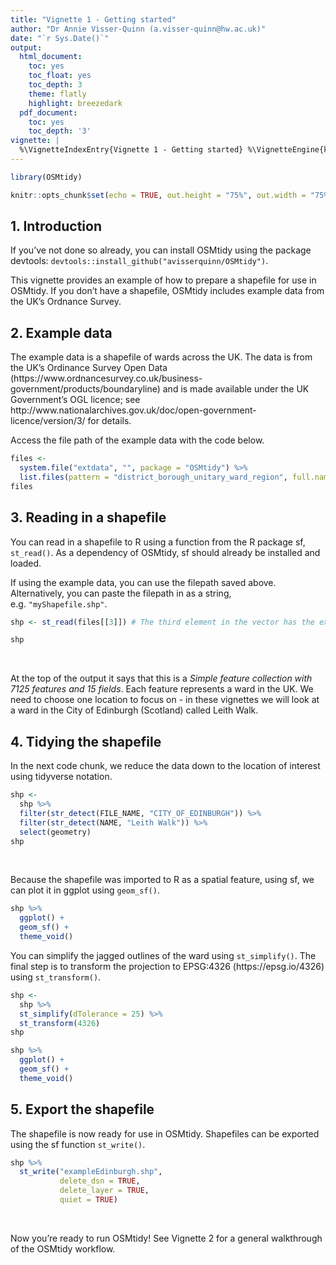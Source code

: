 ```yaml
---
title: "Vignette 1 - Getting started"
author: "Dr Annie Visser-Quinn (a.visser-quinn@hw.ac.uk)"
date: "`r Sys.Date()`"
output:
  html_document:
    toc: yes
    toc_float: yes
    toc_depth: 3
    theme: flatly
    highlight: breezedark
  pdf_document:
    toc: yes
    toc_depth: '3'
vignette: |
  %\VignetteIndexEntry{Vignette 1 - Getting started} %\VignetteEngine{knitr::rmarkdown} %\VignetteEncoding{UTF-8}
---
```


```r
library(OSMtidy)

knitr::opts_chunk$set(echo = TRUE, out.height = "75%", out.width = "75%")
```

## 1. Introduction

If you've not done so already, you can install OSMtidy using the package devtools: `devtools::install_github("avisserquinn/OSMtidy")`.

This vignette provides an example of how to prepare a shapefile for use in OSMtidy. If you don't have a shapefile, OSMtidy includes example data from the UK's Ordnance Survey. 

## 2. Example data

The example data is a shapefile of wards across the UK. The data is from the UK's Ordinance Survey Open Data (https://www.ordnancesurvey.co.uk/business-government/products/boundaryline) and is made available under the UK Government’s OGL licence; see http://www.nationalarchives.gov.uk/doc/open-government-licence/version/3/ for details.

Access the file path of the example data with the code below.

```r
files <- 
  system.file("extdata", "", package = "OSMtidy") %>% 
  list.files(pattern = "district_borough_unitary_ward_region", full.names = TRUE)
files
```


## 3. Reading in a shapefile

You can read in a shapefile to R using a function from the R package sf, `st_read()`. As a dependency of OSMtidy, sf should already be installed and loaded.

If using the example data, you can use the filepath saved above. Alternatively, you can paste the filepath in as a string, e.g. `"myShapefile.shp"`.

```r
shp <- st_read(files[[3]]) # The third element in the vector has the extension .shp
```
```r
shp
```

<br>

At the top of the output it says that this is a *Simple feature collection with 7125 features and 15 fields*. Each feature represents a ward in the UK. We need to choose one location to focus on - in these vignettes we will look at a ward in the City of Edinburgh (Scotland) called Leith Walk.


## 4. Tidying the shapefile

In the next code chunk, we reduce the data down to the location of interest using tidyverse notation.

```r
shp <- 
  shp %>%
  filter(str_detect(FILE_NAME, "CITY_OF_EDINBURGH")) %>% 
  filter(str_detect(NAME, "Leith Walk")) %>%
  select(geometry)
shp
```

<br>

Because the shapefile was imported to R as a spatial feature, using sf, we can plot it in ggplot using `geom_sf()`.

```r
shp %>% 
  ggplot() + 
  geom_sf() + 
  theme_void()
```

You can simplify the jagged outlines of the ward using `st_simplify()`. The final step is to transform the projection to EPSG:4326 (https://epsg.io/4326) using `st_transform()`.

```r
shp <- 
  shp %>% 
  st_simplify(dTolerance = 25) %>% 
  st_transform(4326)
shp
```

```r
shp %>% 
  ggplot() + 
  geom_sf() + 
  theme_void()
```


## 5. Export the shapefile

The shapefile is now ready for use in OSMtidy. Shapefiles can be exported using the sf function `st_write()`. 

```r
shp %>% 
  st_write("exampleEdinburgh.shp", 
           delete_dsn = TRUE, 
           delete_layer = TRUE, 
           quiet = TRUE)
```

<br>

Now you’re ready to run OSMtidy! See Vignette 2 for a general walkthrough of the OSMtidy workflow.
